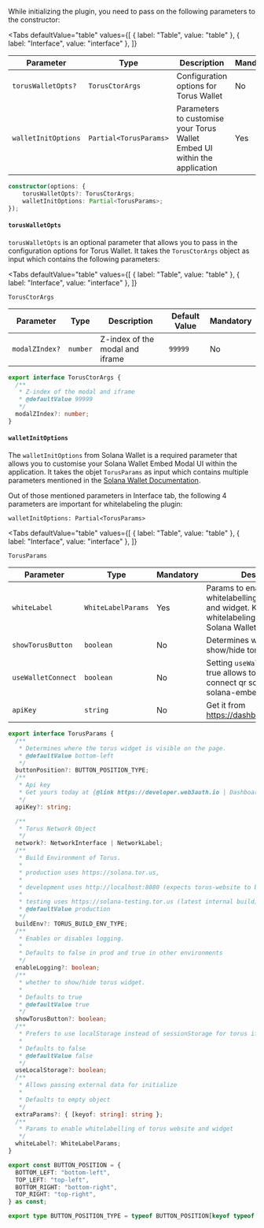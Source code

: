 
While initializing the plugin, you need to pass on the following parameters to the constructor:

<Tabs
  defaultValue="table"
  values={[
    { label: "Table", value: "table" },
    { label: "Interface", value: "interface" },
  ]}
>

<TabItem value="table">

| Parameter           | Type                   | Description                                                               | Mandatory |
| ------------------- | ---------------------- | ------------------------------------------------------------------------- | --------- |
| `torusWalletOpts?`  | `TorusCtorArgs`        | Configuration options for Torus Wallet                                    | No        |
| `walletInitOptions` | `Partial<TorusParams>` | Parameters to customise your Torus Wallet Embed UI within the application | Yes       |

</TabItem>

<TabItem value="interface">

```ts
constructor(options: {
    torusWalletOpts?: TorusCtorArgs;
    walletInitOptions: Partial<TorusParams>;
});
```

</TabItem>

</Tabs>

#### `torusWalletOpts`

`torusWalletOpts` is an optional parameter that allows you to pass in the configuration options for Torus Wallet. It takes the `TorusCtorArgs` object
as input which contains the following parameters:

<Tabs
  defaultValue="table"
  values={[
    { label: "Table", value: "table" },
    { label: "Interface", value: "interface" },
  ]}
>

<TabItem value="table">

`TorusCtorArgs`

| Parameter      | Type     | Description                     | Default Value | Mandatory |
| -------------- | -------- | ------------------------------- | ------------- | --------- |
| `modalZIndex?` | `number` | Z-index of the modal and iframe | `99999`       | No        |

</TabItem>

<TabItem value="interface">

```ts
export interface TorusCtorArgs {
  /**
   * Z-index of the modal and iframe
   * @defaultValue 99999
   */
  modalZIndex?: number;
}
```

</TabItem>

</Tabs>

#### `walletInitOptions`

The `walletInitOptions` from Solana Wallet is a required parameter that allows you to customise your Solana Wallet Embed Modal UI within the
application. It takes the objet `TorusParams` as input which contains multiple parameters mentioned in the
[Solana Wallet Documentation](https://docs.tor.us/solana-wallet/api-reference/class#init).

Out of those mentioned parameters in Interface tab, the following 4 parameters are important for whitelabeling the plugin:

`walletInitOptions: Partial<TorusParams>`

<Tabs
  defaultValue="table"
  values={[
    { label: "Table", value: "table" },
    { label: "Interface", value: "interface" },
  ]}
>

<TabItem value="table">

`TorusParams`

| Parameter          | Type               | Mandatory | Description                                                                                                                                                                                    | Default |
| ------------------ | ------------------ | --------- | ---------------------------------------------------------------------------------------------------------------------------------------------------------------------------------------------- | ------- |
| `whiteLabel`       | `WhiteLabelParams` | Yes       | Params to enable whitelabelling of torus website and widget. Know more about whitelabeling options for Solana Wallet [here](https://docs.tor.us/solana-wallet/api-reference/class#whitelabel). | N/A     |
| `showTorusButton`  | `boolean`          | No        | Determines whether to show/hide torus widget.                                                                                                                                                  | `true`  |
| `useWalletConnect` | `boolean`          | No        | Setting `useWalletConnect` to true allows to display wallet connect qr scanner from solana-embed.                                                                                              | `false` |
| `apiKey`           | `string`           | No        | Get it from https://dashboard.web3auth.io                                                                                                                                                      | N/A     |

</TabItem>

<TabItem value="interface">

```ts
export interface TorusParams {
  /**
   * Determines where the torus widget is visible on the page.
   * @defaultValue bottom-left
   */
  buttonPosition?: BUTTON_POSITION_TYPE;
  /**
   * Api key
   * Get yours today at {@link https://developer.web3auth.io | Dashboard}
   */
  apiKey?: string;

  /**
   * Torus Network Object
   */
  network?: NetworkInterface | NetworkLabel;
  /**
   * Build Environment of Torus.
   *
   * production uses https://solana.tor.us,
   *
   * development uses http://localhost:8080 (expects torus-website to be run locally),
   *
   * testing uses https://solana-testing.tor.us (latest internal build)
   * @defaultValue production
   */
  buildEnv?: TORUS_BUILD_ENV_TYPE;
  /**
   * Enables or disables logging.
   *
   * Defaults to false in prod and true in other environments
   */
  enableLogging?: boolean;
  /**
   * whether to show/hide torus widget.
   *
   * Defaults to true
   * @defaultValue true
   */
  showTorusButton?: boolean;
  /**
   * Prefers to use localStorage instead of sessionStorage for torus iframe. Allows longer lived sessions
   *
   * Defaults to false
   * @defaultValue false
   */
  useLocalStorage?: boolean;
  /**
   * Allows passing external data for initialize
   *
   * Defaults to empty object
   */
  extraParams?: { [keyof: string]: string };
  /**
   * Params to enable whitelabelling of torus website and widget
   */
  whiteLabel?: WhiteLabelParams;
}

export const BUTTON_POSITION = {
  BOTTOM_LEFT: "bottom-left",
  TOP_LEFT: "top-left",
  BOTTOM_RIGHT: "bottom-right",
  TOP_RIGHT: "top-right",
} as const;

export type BUTTON_POSITION_TYPE = typeof BUTTON_POSITION[keyof typeof BUTTON_POSITION];
```

</TabItem>

</Tabs>
